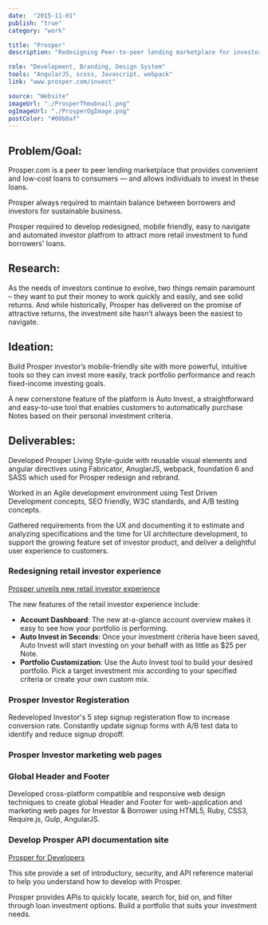 ```yaml
---
date:  "2015-11-01"
publish: "true" 
category: "work"

title: "Prosper"
description: "Redesigning Peer-to-peer lending marketplace for investors and borrowers"

role: "Development, Branding, Design System"
tools: "AngularJS, scsss, Javascript, webpack"
link: "www.prosper.com/invest"

source: "Website"
imageUrl: "./ProsperThmubnail.png"
ogImageUrl: "./ProsperOgImage.png"
postColor: "#00b0af"
---
```



## Problem/Goal:
Prosper.com is a peer to peer lending marketplace that provides convenient and low-cost loans to consumers — and allows individuals to invest in these loans. 

Prosper always required to maintain balance between borrowers and investors for sustainable business.

Prosper required to develop redesigned, mobile friendly, easy to navigate and automated investor platfrom to attract more retail investment to fund borrowers' loans.

## Research:

As the needs of investors continue to evolve, two things remain paramount – they want to put their money to work quickly and easily, and see solid returns. And while historically, Prosper has delivered on the promise of attractive returns, the investment site hasn’t always been the easiest to navigate.

## Ideation:

Build Prosper investor’s mobile-friendly site with more powerful, intuitive tools so they can invest more easily, track portfolio performance and reach fixed-income investing goals.

A new cornerstone feature of the platform is Auto Invest, a straightforward and easy-to-use tool that enables customers to automatically purchase Notes based on their personal investment criteria.

## Deliverables:

Developed Prosper Living Style-guide with reusable visual elements and angular directives using Fabricator, AnuglarJS, webpack, foundation 6 and SASS which used for Prosper redesign and rebrand. 

Worked in an Agile development environment using Test Driven Development concepts, SEO friendly, W3C standards, and A/B testing concepts.

Gathered requirements from the UX and documenting it to estimate and analyzing specifications and the time for UI architecture development, to support the growing feature set of investor product, and deliver a delightful user experience to customers.

### Redesigning retail investor experience

[Prosper unveils new retail investor experience](https://blog.prosper.com/2016/06/22/prosper-unveils-new-retail-investor-experience/)

The new features of the retail investor experience include:

  - **Account Dashboard**: The new at-a-glance account overview makes it easy to see how your portfolio is performing.
  - **Auto Invest in Seconds**: Once your investment criteria have been saved, Auto Invest will start investing on your behalf with as little as $25 per Note.
  - **Portfolio Customization**: Use the Auto Invest tool to build your desired portfolio. Pick a target investment mix according to your specified criteria or create your own custom mix.

<PhotoGallery variant="Prosper" title="Prosper new retail investor experience"/>

### Prosper Investor Registeration

Redeveloped Investor's 5 step signup registeration flow to increase conversion rate. Constantly update signup forms with A/B test data to identify and reduce signup dropoff.

<PhotoGallery variant="ProsperRegister" />

### Prosper Investor marketing web pages 

<PhotoGallery variant="ProsperSite" columns={2}/>

###  Global Header and Footer

Developed cross-platform compatible and responsive web design techniques to create global Header and Footer for web-application and marketing web pages for Investor & Borrower using HTML5, Ruby, CSS3, Require.js, Gulp, AngularJS.

<ImageWrap srcName="ProsperHeaderAndFooter" title="Prosper Header and Footer" />

### Develop Prosper API documentation site

[Prosper for Developers](https://developers.prosper.com/)

This site provide a set of introductory, security, and API reference material to help you understand how to develop with Prosper.

Prosper provides APIs to quickly locate, search for, bid on, and filter through loan investment options. Build a portfolio that suits your investment needs.

<ImageWrap srcName="ProsperApiDocumentation" title="Develop Prosper API documentation site"/>
